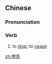 ==Chinese==
{{zh-forms}}

===Pronunciation===
{{zh-pron
|m=tíng息
|c=ting4 sik1
|mn=qz:thêng-siak/xm:thêng-sek/zz:thêng-sit
|cat=v
}}

===Verb===
{{zh-verb}}

# to [[stop]]; to [[cease]]

[[zh:停息]]